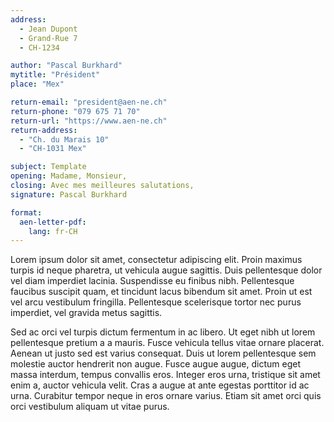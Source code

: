```yaml
---
address:
  - Jean Dupont
  - Grand-Rue 7
  - CH-1234 

author: "Pascal Burkhard"
mytitle: "Président"
place: "Mex"

return-email: "president@aen-ne.ch"
return-phone: "079 675 71 70"
return-url: "https://www.aen-ne.ch"
return-address: 
  - "Ch. du Marais 10"
  - "CH-1031 Mex"

subject: Template
opening: Madame, Monsieur,
closing: Avec mes meilleures salutations,
signature: Pascal Burkhard

format:
  aen-letter-pdf:
    lang: fr-CH
---
```


Lorem ipsum dolor sit amet, consectetur adipiscing elit. Proin maximus turpis id neque pharetra, ut vehicula augue sagittis. Duis pellentesque dolor vel diam imperdiet lacinia. Suspendisse eu finibus nibh. Pellentesque faucibus suscipit quam, et tincidunt lacus bibendum sit amet. Proin ut est vel arcu vestibulum fringilla. Pellentesque scelerisque tortor nec purus imperdiet, vel gravida metus sagittis. 

Sed ac orci vel turpis dictum fermentum in ac libero. Ut eget nibh ut lorem pellentesque pretium a a mauris. Fusce vehicula tellus vitae ornare placerat. Aenean ut justo sed est varius consequat. Duis ut lorem pellentesque sem molestie auctor hendrerit non augue. Fusce augue augue, dictum eget massa interdum, tempus convallis eros. Integer eros urna, tristique sit amet enim a, auctor vehicula velit. Cras a augue at ante egestas porttitor id ac urna. Curabitur tempor neque in eros ornare varius. Etiam sit amet orci quis orci vestibulum aliquam ut vitae purus.
